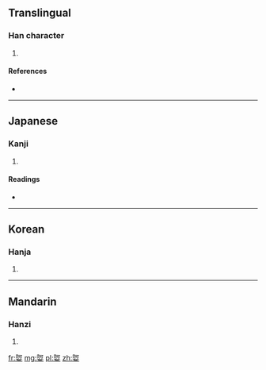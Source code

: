 {{also|婀}}
==Translingual==

===Han character===
{{Han char|rn=38|rad=女|as=08|sn=11|four=|canj=弓口女 (NRV)}}

# {{defn|Han|sort=女08}}

====References====
* {{Han ref|kx=0263.460|dkj=06381|dj=0530.310|hdz=21054.090|uh=5A3F|ud=23103}}

----

==Japanese==

===Kanji===
{{ja-kanji|grade=|rs=女08}}

# {{defn|lang=ja|sort=女08}}

====Readings====
* {{ja-readings|on=[[あ]] (a)|kun=[[さだまらない]] (sadamaranai), [[しなやかなさま]] (shinayakanasama)}}

----

==Korean==

===Hanja===
{{ko-hanja|hangeul=아|rv=a|mr=a}}

# {{defn|lang=ko|sort=女08}}

----

==Mandarin==

===Hanzi===
{{cmn-hanzi|pin=[[ē]] ([[e1]])|wg=o<sup>1</sup>}}

# {{defn|lang=cmn|sort=女08}}

[[fr:娿]]
[[mg:娿]]
[[pl:娿]]
[[zh:娿]]
